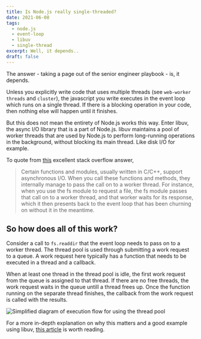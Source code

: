 ```yaml
---
title: Is Node.js really single-threaded?
date: 2021-06-08
tags:
  - node.js
  - event-loop
  - libuv
  - single-thread
excerpt: Well, it depends..
draft: false
---
```


The answer - taking a page out of the senior engineer playbook - is, it depends.

Unless you explicitly write code that uses multiple threads (see `web-worker threads` and `cluster`), the javascript you write executes in the event loop which runs on a single thread. If there is a blocking operation in your code, then nothing else will happen until it finishes.

But this does not mean the entirety of Node.js works this way. Enter libuv, the async I/O library that is a part of Node.js. libuv maintains a pool of worker threads that are used by Node.js to perform long-running operations in the background, without blocking its main thread. Like disk I/O for example.

To quote from [this](https://stackoverflow.com/questions/22644328/when-is-the-thread-pool-used/22644735#22644735) excellent stack overflow answer,

> Certain functions and modules, usually written in C/C++, support asynchronous I/O. When you call these functions and methods, they internally manage to pass the call on to a worker thread. For instance, when you use the fs module to request a file, the fs module passes that call on to a worker thread, and that worker waits for its response, which it then presents back to the event loop that has been churning on without it in the meantime.

## So how does all of this work?

Consider a call to `fs.readdir` that the event loop needs to pass on to a worker thread. The thread pool is used through submitting a work request to a queue. A work request here typically has a function that needs to be executed in a thread and a callback.

When at least one thread in the thread pool is idle, the first work request from the queue is assigned to that thread. If there are no free threads, the work request waits in the queue untill a thread frees up. Once the function running on the separate thread finishes, the callback from the work request is called with the results.

![Simplified diagram of execution flow for using the thread pool](/images/nodejs-single-threaded/threads.png)

For a more in-depth explanation on why this matters and a good example using libuv, [this article](https://web.archive.org/web/20201108131651/https://kariera.future-processing.pl/blog/on-problems-with-threads-in-node-js/) is worth reading.
